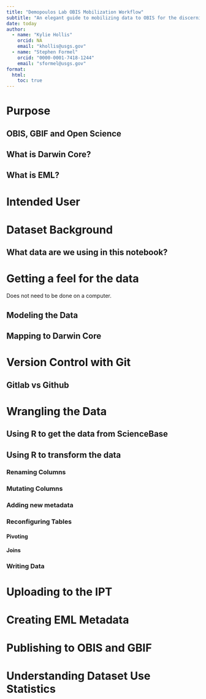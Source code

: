 ---
title: "Demopoulos Lab OBIS Mobilization Workflow"
subtitle: "An elegant guide to mobilizing data to OBIS for the discerning member of the Demopoulos lab." 
date: today
author: 
  - name: "Kylie Hollis"
    orcid: NA
    email: "khollis@usgs.gov"
  - name: "Stephen Formel"
    orcid: "0000-0001-7418-1244"
    email: "sformel@usgs.gov"
format: 
  html:
    toc: true
---

# Purpose
## OBIS, GBIF and Open Science
## What is Darwin Core?
## What is EML?

# Intended User

# Dataset Background
## What data are we using in this notebook?

# Getting a feel for the data
  
  Does not need to be done on a computer.
  
## Modeling the Data
## Mapping to Darwin Core

# Version Control with Git
## Gitlab vs Github

# Wrangling the Data
## Using R to get the data from ScienceBase
## Using R to transform the data
### Renaming Columns
### Mutating Columns
### Adding new metadata
### Reconfiguring Tables
#### Pivoting
#### Joins
### Writing Data

# Uploading to the IPT
# Creating EML Metadata
# Publishing to OBIS and GBIF
# Understanding Dataset Use Statistics